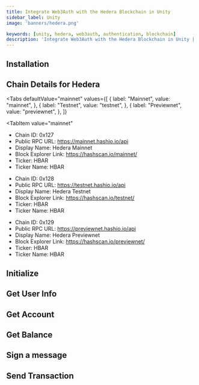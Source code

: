 ```yaml
---
title: Integrate Web3Auth with the Hedera Blockchain in Unity
sidebar_label: Unity
image: 'banners/hedera.png'

keywords: [unity, hedera, web3auth, authentication, blockchain]
description: 'Integrate Web3Auth with the Hedera Blockchain in Unity | Embedded Wallets'
---
```



<SEO
  title="Integrate Web3Auth with the Hedera Blockchain in Unity"
  description="Integrate Web3Auth with the Hedera Blockchain in Unity | Embedded Wallets"
  image="https://web3auth.io/docs/banners/hedera.png"
  slug="/embedded-wallets/connect-blockchain/evm/hedera/unity"
/>

## Installation

<InstallationSnippet />

## Chain Details for Hedera

<Tabs
 defaultValue="mainnet"
  values={[
    { label: "Mainnet", value: "mainnet", },
    { label: "Testnet", value: "testnet", },
    { label: "Previewnet", value: "previewnet", },
  ]}
>

<TabItem
  value="mainnet"
>

- Chain ID: 0x127
- Public RPC URL: https://mainnet.hashio.io/api
- Display Name: Hedera Mainnet
- Block Explorer Link: https://hashscan.io/mainnet/
- Ticker: HBAR
- Ticker Name: HBAR

</TabItem>
<TabItem
  value="testnet"
>

- Chain ID: 0x128
- Public RPC URL: https://testnet.hashio.io/api
- Display Name: Hedera Testnet
- Block Explorer Link: https://hashscan.io/testnet/
- Ticker: HBAR
- Ticker Name: HBAR

</TabItem>
<TabItem
  value="previewnet"
>

- Chain ID: 0x129
- Public RPC URL: https://previewnet.hashio.io/api
- Display Name: Hedera Previewnet
- Block Explorer Link: https://hashscan.io/previewnet/
- Ticker: HBAR
- Ticker Name: HBAR

</TabItem>
</Tabs>

## Initialize

<InitialisationSnippet />

## Get User Info

<UserInfoSnippet />

## Get Account

<GetAccountSnippet />

## Get Balance

<GetBalanceSnippet />

## Sign a message

<SignMessageSnippet />

## Send Transaction

<SendTransactionSnippet />
